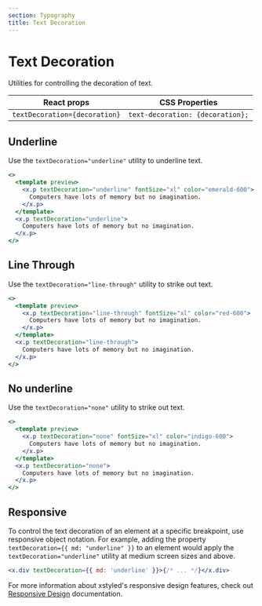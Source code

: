 ```yaml
---
section: Typography
title: Text Decoration
---
```


# Text Decoration

Utilities for controlling the decoration of text.

| React props                   | CSS Properties                   |
| ----------------------------- | -------------------------------- |
| `textDecoration={decoration}` | `text-decoration: {decoration};` |

## Underline

Use the `textDecoration="underline"` utility to underline text.

```jsx preview color=emerald
<>
  <template preview>
    <x.p textDecoration="underline" fontSize="xl" color="emerald-600">
      Computers have lots of memory but no imagination.
    </x.p>
  </template>
  <x.p textDecoration="underline">
    Computers have lots of memory but no imagination.
  </x.p>
</>
```

## Line Through

Use the `textDecoration="line-through"` utility to strike out text.

```jsx preview color=red
<>
  <template preview>
    <x.p textDecoration="line-through" fontSize="xl" color="red-600">
      Computers have lots of memory but no imagination.
    </x.p>
  </template>
  <x.p textDecoration="line-through">
    Computers have lots of memory but no imagination.
  </x.p>
</>
```

## No underline

Use the `textDecoration="none"` utility to strike out text.

```jsx preview color=indigo
<>
  <template preview>
    <x.p textDecoration="none" fontSize="xl" color="indigo-600">
      Computers have lots of memory but no imagination.
    </x.p>
  </template>
  <x.p textDecoration="none">
    Computers have lots of memory but no imagination.
  </x.p>
</>
```

## Responsive

To control the text decoration of an element at a specific breakpoint, use responsive object notation. For example, adding the property `textDecoration={{ md: "underline" }}` to an element would apply the `textDecoration="underline"` utility at medium screen sizes and above.

```jsx
<x.div textDecoration={{ md: 'underline' }}>{/* ... */}</x.div>
```

For more information about xstyled's responsive design features, check out [Responsive Design](@TODO-link) documentation.
